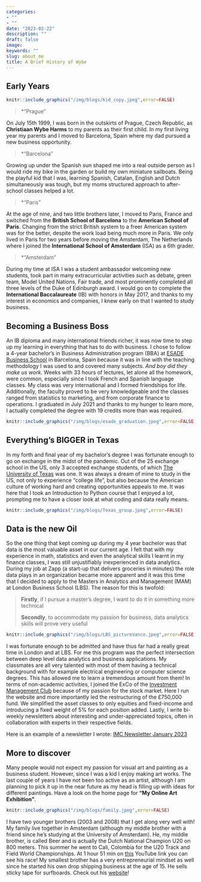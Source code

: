```yaml
---
categories:
- ""
- ""
date: "2023-02-22"
description: ""
draft: false
image: 
keywords: ""
slug: about_me
title: A Brief History of Wybe
---
```


## Early Years

```r
knitr::include_graphics("/img/blogs/kid_copy.jpeg",error=FALSE)
```

> *"Prague"

On July 15th 1999, I was born in the outskirts of Prague, Czech Republic, as **Christiaan Wybe Harms** to my parents as their first child. In my first living year my parents and I moved to Barcelona, Spain where my dad pursued a new business opportunity. 

> *"Barcelona"

Growing up under the Spanish sun shaped me into a real outside person as I would ride my bike in the garden or build my own miniature sailboats. Being the playful kid that I was, learning Spanish, Catalan, English and Dutch simultaneously was tough, but my moms structured approach to after-school classes helped a lot.

> *"Paris"

At the age of nine, and two little brothers later, I moved to Paris, France and switched from the **British School of Barcelona** to the **American School of Paris**. Changing from the strict British system to a freer American system was for the better, despite the work load being much more in Paris. We only lived in Paris for two years before moving the Amsterdam, The Netherlands where I joined the **International School of Amsterdam** (ISA) as a 6th grader.

> *"Amsterdam"

During my time at ISA I was a student ambassador welcoming new students, took part in many extracurricular activities such as debate, green team, Model United Nations, Fair trade, and most prominently completed all three levels of the Duke of Edinburgh award. I would go on to complete the **International Baccalaureate** (IB) with honors in May 2017, and thanks to my interest in economics and companies, I knew early on that I wanted to study business.

## Becoming a Business Boss

An IB diploma and many international friends richer, it was now time to step up my learning in everything that has to do with business. I chose to follow a 4-year bachelor's in Business Administration program (BBA) at [ESADE Business School](https://en.wikipedia.org/wiki/ESADE_Business_School) in Barcelona, Spain because it was in line with the teaching methodology I was used to and covered many subjects. *And boy did they make us work*. Weeks with 33 hours of lectures, let alone all the homework, were common, especially since I took French and Spanish language classes. My class was very international and I formed friendships for life. Additionally, the faculty proved to be very knowledgeable and the classes ranged from statistics to marketing, and from corporate finance to operations. I graduated in July 2021 and thanks to my hunger to learn more, I actually completed the degree with 19 credits more than was required. 

```r
knitr::include_graphics("/img/blogs/esade_graduation.jpeg",error=FALSE)
```

## Everything's BIGGER in Texas

In my forth and final year of my bachelor's degree I was fortunate enough to go on exchange in the midst of the pandemic. Out of the 25 exchange school in the US, only 3 accepted exchange students, of which [The University of Texas](https://www.utexas.edu/) was one. It was always a dream of mine to study in the US, not only to experience "college life", but also because the American culture of working hard and creating opportunities appeals to me. It was here that I took an Introduction to Python course that I enjoyed a lot, prompting me to have a closer look at what coding and data really means.

```r
knitr::include_graphics("/img/blogs/Texas_group.jpeg",error=FALSE)
```

## Data is the new Oil

So the one thing that kept coming up during my 4 year bachelor was that data is the most valuable asset in our current age. I felt that with my experience in math, statistics and even the analytical skills I learnt in my finance classes, I was still unjustifiably inexperienced in data analytics. During my job at Zapp (a start-up that delivers groceries in minutes) the role  data plays in an organization became more apparent and it was this time that I decided to apply to the Masters in Analytics and Management (MAM) at London Business School (LBS). The reason for this is twofold:

>**Firstly**, if I pursue a master's degree, I want to do it in something more technical
>
>**Secondly**, to accommodate my passion for business, data analytics skills will prove very useful

```r
knitr::include_graphics("/img/blogs/LBS_pictureVance.jpeg",error=FALSE)
```

I was fortunate enough to be admitted and have thus far had a really great time in London and at LBS. For me this program was the perfect intersection between deep level data analytics and business applications. My classmates are all very talented with most of them having a technical background with for example electrical engineering or computer science degrees. This has allowed me to learn a tremendous amount from them! In terms of non-academic activities, I joined the ExCo of the [Investment Management Club](https://lbs-imc.com/about-us/) because of my passion for the stock market. Here I run the website and more importantly led the restructuring of the £750,000 fund. We simplified the asset classes to only equities and fixed-income and introducing a fixed weight of 5% for each position added. Lastly, I write bi-weekly newsletters about interesting and under-appreciated topics, often in collaboration with experts in their respective fields. 

Here is an example of a newsletter I wrote: [IMC Newsletter January 2023](https://www.dropbox.com/s/a60zk2fosmm2fjh/Newsletter%20Jan%202023.pdf?raw=1)

## More to discover

Many people would not expect my passion for visual art and painting as a business student. However, since I was a kid I enjoy making art works. The last couple of years I have not been too active as an artist, although I am planning to pick it up in the near future as my head is filling up with ideas for different paintings. Have a look on the home page for **"My Online Art Exhibition"**.

```r
knitr::include_graphics("/img/blogs/family.jpeg",error=FALSE)
```

I have two younger brothers (2003 and 2008) that I get along very well with! My family live together in Amsterdam (although my middle brother with a friend since he's studying at the University of Amsterdam). He, my middle brother, is called Beer and is actually the Dutch National Champion U20 on 800 meters. This summer he went to Cali, Colombia for the U20 Track and Field World Championships. At 1 hour 51 min on [this](https://www.youtube.com/watch?v=399abdCsj4M&t=6667s) YouTube link you can see his race! My smallest brother has a very entrepreneurial mindset as well since he started his own drop shipping business at the age of 15. He sells sticky tape for surfboards. Check out his [website](https://surfnripnl.nl/)!
